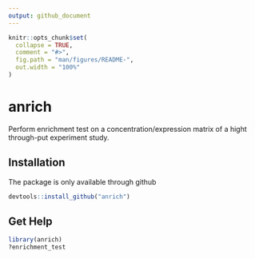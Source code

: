 ```yaml
---
output: github_document
---
```


<!-- README.md is generated from README.Rmd. Please edit that file -->

```r
knitr::opts_chunk$set(
  collapse = TRUE,
  comment = "#>",
  fig.path = "man/figures/README-",
  out.width = "100%"
)
```

# anrich

<!-- badges: start -->
<!-- badges: end -->

Perform enrichment test on a concentration/expression matrix of a hight through-put experiment study.

## Installation

The package is only available through github

``` r
devtools::install_github("anrich")
```

## Get Help

``` r
library(anrich)
?enrichment_test
```

